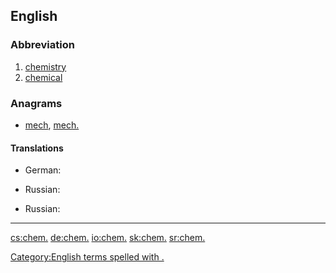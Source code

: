{{also|chem|Chem.|chem-}}
==English==

===Abbreviation===
{{rfc-header|Abbreviation}}
{{head|en|abbreviation}}

# [[chemistry]]
# [[chemical]]

===Anagrams===
* [[mech#English|mech]], [[mech.#English|mech.]]

====Translations====
{{trans-top|chemistry}}
* German: {{t+|de|Chem.}}
{{trans-mid}}
* Russian: {{t|ru|хим.|tr=xim.}}
{{trans-bottom}}

{{trans-top|chemical}}
* Russian: {{t|ru|хим.|tr=xim.}}
{{trans-mid}}
{{trans-bottom}}

[[Category:English terms spelled with .]]
----

[[cs:chem.]]
[[de:chem.]]
[[io:chem.]]
[[sk:chem.]]
[[sr:chem.]]